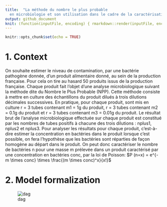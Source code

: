 ```yaml
---
title:  "La méthode du nombre le plus probable
  en microbiologie et son utilisation dans le cadre de la caractérisation de la contamination par une bactérie pathogène d''une production alimentaire"
output: github_document
knit: (function(inputFile, encoding) { rmarkdown::render(inputFile, encoding = encoding, output_file = paste0(dirname(inputFile),'/README.md')) })
---
```


```r
knitr::opts_chunk$set(echo = TRUE)
```

# 1. Context

On souhaite estimer le niveau de contamination, par une bactérie pathogène donnée, d'un produit alimentaire donné, au sein de la production française. Pour cela on tire au hasard 50 produits issus de la production française. Chaque produit fait l'objet d'une analyse microbiologique suivant la méthode dite du Nombre le Plus Probable (NPP). Cette méthode consiste à mettre en culture des échantillons du produit dilués à trois dilutions décimales successives. En pratique, pour chaque produit, sont mis en culture r = 3 tubes contenant m1 = 1g du produit, r = 3 tubes contenant m2 = 0.1g du produit et r = 3 tubes contenant m3 = 0.01g du produit. Le résultat brut de l'analyse microbiologique effectuée sur chaque produit est constitué par les nombres de tubes positifs à chacune des trois dilutions : nplus1, nplus2 et nplus3. Pour analyser les résultats pour chaque produit, c'est-à-dire estimer la concentration en bactéries dans le produit lorsque c'est possible, on fera l'hypothèse que les bactéries sont réparties de façon homogène au départ dans le produit. On peut donc caractériser le nombre de bactéries n pour une masse m prélevée dans un produit caractérisé par une concentration en bactéries conc, par la loi de Poisson: $P (n=x) = e^{-m \times conc} \times \frac{(m \times conc)^x}{x!}$

# 2. Model formalization

![dag](./assets/Disegno senza titol_microbio_npp.png)

